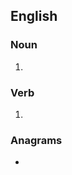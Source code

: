 ==English==

===Noun===
{{head|en|noun form}}

# {{plural of|en|girdle}}

===Verb===
{{head|en|verb form}}

# {{en-third-person singular of|girdle}}

===Anagrams===
* {{anagrams|en|a=degilrs|Gilders|gilders|gliders|gridles|grisled|regilds|ridgels}}